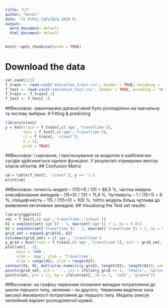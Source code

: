 ---
title: "L7"
author: "Kovel"
date: '31 РѕРєС‚СЏР±СЂСЏ 2020 Рі '
output:
  word_document: default
  html_document: default
---

```{r setup, include=FALSE}
knitr::opts_chunk$set(echo = TRUE)
```

# Download the data
```{r}
set.seed(123)
f_train <- read.csv2('education_train.csv', header = TRUE, encoding = 'UNICOD')
f_test <- read.csv2('education_test.csv', header = TRUE, encoding = 'UNICOD')
f_train <- f_train[-1]
f_test <- f_test[-1]
```
##Висновок: завантажано датасет,який було розподілено на навчальну та тестову вибірки.
# Fitting & predicting
```{r}
library(class)
y = knn(train = f_train[,c('age','traveltime')],
        test = f_test[,c('age','traveltime')],
        cl = f_train[, 'school'],
        k = 16,
        prob = TRUE)
```
##Висновок:  і навчання, і прогнозування за моделлю k найближчих сусідів здійснюється однією функцією. У результаті отримуємо вектор класів об’єктів.
## Confusion Matrix
```{r}
cm = table(f_test[, 'school'], y == '1')
print(cm)
```
##Висновок: точність моделі – (115+1) / 131 = 88,5 %, частка невірно класифікованих випадків – (15+0) / 131 = 11,4 %. Чутливість – 1 / (15+1) = 6 %, специфічність – 115 / (115+0) = 100 %, тобто модель більш чутлива до виявлення негативних випадків. 
## Visualising the Test set results
```{r}
library(ggplot2)
set = f_test[,c('age','traveltime','school')]
X1 = seq(min(set['age']) - 1, max(set['age']) + 1, by = 0.01)
X2 = seq(min(set['traveltime']) - 1, max(set['traveltime']) + 1, by = 0.01)
grid_set = expand.grid(X1, X2)
colnames(grid_set) = c('age', 'traveltime')
y_grid = knn(train = f_train[,c('age','traveltime')], test = grid_set, cl = f_train[, 'school'], k = 5)
plot(set[, -3],
     main = 'KNN',
     xlab = 'Age', ylab = 'Traveltime',
     xlim = range(X1), ylim = range(X2))
contour(X1, X2, matrix(as.numeric(y_grid), length(X1), length(X2)), add = TRUE)
points(grid_set, pch = '.', col = ifelse(y_grid == 1, 'tomato', 'springgreen3'))
points(set, pch = 21, bg = ifelse(set[, 3] == 1, 'red3', 'green4'))
```
##Висновок: на графіку червоним позначені випадки потрапляння до школи першого типу, зеленим – ло другого. Червоним виділена зона високої ймовірності потрапляння до першого типу. Модель описує нелінійний варіант розподіляючої кривої.